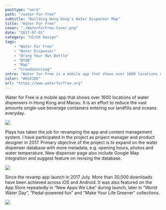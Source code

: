 ```yaml
---
posttype: "work"
path: "/water-for-free"
subtitle: "Building Hong Kong's Water Dispenser Map"
title: "Water For Free"
cover: "./WaterForFree-Cover.png"
date: "2017-07-01"
category: "UI/UX Design"
tags: 
    - "Water For Free"
    - "Water Dispenser"
    - "Bring Your Own Bottle"
    - "BYOB"
    - "Map"
    - "Crowdsourcing"
intro: "Water for Free is a mobile app that shows over 1600 locations of water dispensers in Hong Kong and Macau. It is an effort to reduce the vast amounts single-use beverage containers entering our landfills and oceans everyday."
color: "#0181DE"
url: "https://www.waterforfree.org"
---
```



Water for Free is a mobile app that shows over 1600 locations of water dispensers in Hong Kong and Macau. It is an effort to reduce the vast amounts single-use beverage containers entering our landfills and oceans everyday.

![](./Compare.png)

Playa has taken the job for revamping the app and content management system. I have participated in the project as project manager and product designer in 2017. Primary objective of the project is to expand on the water dispenser database with more metadata, e.g. opening hours, photos and water temperature. New dispenser page also include Google Map integration and suggest feature on revising the database.

![](./W4F3.png)

Since the revamp app launch in 2017 July. More than 30,000 downloads have been achieved across iOS and Android. It was also featured on the App Store repeatedly in “New Apps We Like” during launch, later in “World Water Day”, “Pedal-powered fun” and "Make Your Life Greener" collections.

![](./W4F-AppStore.png)

<GridBlock>
<Data caption="Client" nodata="Water For Free"/>
<Data caption="App Installs" nodata="60,000+"/>
<Data caption="Launched In" nodata="2017 July"/>
<Data caption="Timeframe" nodata="4 months"/>
</GridBlock>    


